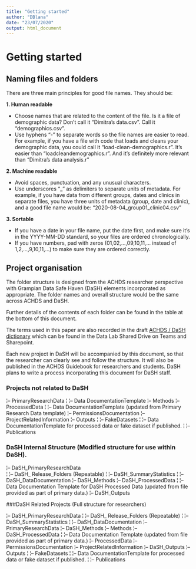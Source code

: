 ```yaml
---
title: "Getting started"
author: "DBlana"
date: "23/07/2020"
output: html_document
---
```


# Getting started

## Naming files and folders {#names}

There are three main principles for good file names. They should be:

**1. Human readable**

+ Choose names that are related to the content of the file. Is it a file of demographic data? Don't call it "Dimitra's data.csv". Call it "demographics.csv".
+ Use hyphens "-" to separate words so the file names are easier to read. For example, if you have a file with code that loads and cleans your demographic data, you could call it "load-clean-demographics.r". It's easier than "loadcleandemographics.r". And it's definitely more relevant than "Dimitra's data analysis.r" 

**2. Machine readable**

+ Avoid spaces, punctuation, and any unusual characters.
+ Use underscores "_" as delimiters to separate units of metadata. For example, if you have data from different groups, dates and clinics in separate files, you have three units of metadata (group, date and clinic), and a good file name would be: "2020-08-04_group01_clinic04.csv"  

**3. Sortable**

+ If you have a date in your file name, put the date first, and make sure it's in the YYYY-MM-DD standard, so your files are ordered chronologically.
+ If you have numbers, pad with zeros (01,02,...,09,10,11,... instead of 1,2,...,9,10,11,...) to make sure they are ordered correctly.


## Project organisation {#folders}
The folder structure is designed from the ACHDS researcher perspective with Grampian Data Safe Haven (DaSH) elements incorporated as appropriate.  The folder names and overall structure would be the same across ACHDS and DaSH. 

Further details of the contents of each folder can be found in the table at the bottom of this document. 

The terms used in this paper are also recorded in the draft [ACHDS / DaSH dictionary](https://365abdn.sharepoint.com/teams/coviData/_layouts/15/Doc.aspx?sourcedoc=%7B7D86F582-2DC2-4829-9D54-36C6F57269CA%7D&file=DaSH%20Dictionary.docx&action=default&mobileredirect=true&CT=1623049838629&OR=ItemsView) which can be found in the Data Lab Shared Drive on Teams and Sharepoint. 

Each new project in DaSH will be accompanied by this document, so that the researcher can clearly see and follow the structure.  It will also be published in the ACHDS Guidebook for researchers and students. DaSH plans to write a process incorporating this document for DaSH staff.   

### Projects not related to DaSH 

¦--  PrimaryResearchData 
¦	¦--  Data DocumentationTemplate 
¦--  Methods 
¦--  ProcessedData 
¦	¦--  Data DocumentationTemplate (updated from Primary Research Data template) 
¦--  PermissionsDocumentation 
¦--  ProjectRelatedInformation 
¦--  Outputs 
¦	¦--  FakeDatasets 
¦	¦--  Data DocumentationTemplate for processed data or fake dataset if published. 
¦	¦--  Publications 

### DaSH Internal Structure (Modified structure for use within DaSH). 

¦--  DaSH_PrimaryResearchData  
¦	¦--  DaSH_ Release_Folders (Repeatable) 
¦		¦--  DaSH_SummaryStatistics 
¦		¦--  DaSH_DataDocumentation 
¦--  DaSH_Methods 
¦--  DaSH_ProcessedData 
¦		¦--  Data Documentation Template for DaSH Processed Data (updated from file provided as part of primary data.) 
¦--  DaSH_Outputs 

 ###DaSH Related Projects (Full structure for researchers) 

¦--  DaSH_PrimaryResearchData 
¦	¦--  DaSH_ Release_Folders (Repeatable) 
¦		¦--  DaSH_SummaryStatistics 
¦		¦--  DaSH_DataDocumentation 
¦--  PrimaryResearchData 
¦--  DaSH_Methods 
¦--  Methods 
¦--  DaSH_ProcessedData 
¦		¦--  Data Documentation Template (updated from file provided as part of primary data.) 
¦--  ProcessedData 
¦--  PermissionsDocumentation 
¦--  ProjectRelatedInformation 
¦--  DaSH_Outputs 
¦--  Outputs 
¦	¦--  FakeDatasets 
¦	¦--  Data DocumentationTemplate for processed data or fake dataset if published. 
¦	¦--  Publications 
